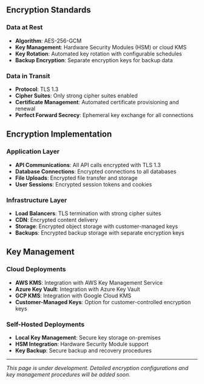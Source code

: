 ## Encryption Standards

### Data at Rest
- **Algorithm**: AES-256-GCM
- **Key Management**: Hardware Security Modules (HSM) or cloud KMS
- **Key Rotation**: Automated key rotation with configurable schedules
- **Backup Encryption**: Separate encryption keys for backup data

### Data in Transit
- **Protocol**: TLS 1.3
- **Cipher Suites**: Only strong cipher suites enabled
- **Certificate Management**: Automated certificate provisioning and renewal
- **Perfect Forward Secrecy**: Ephemeral key exchange for all connections

## Encryption Implementation

### Application Layer
- **API Communications**: All API calls encrypted with TLS 1.3
- **Database Connections**: Encrypted connections to all databases
- **File Uploads**: Encrypted file transfer and storage
- **User Sessions**: Encrypted session tokens and cookies

### Infrastructure Layer
- **Load Balancers**: TLS termination with strong cipher suites
- **CDN**: Encrypted content delivery
- **Storage**: Encrypted object storage with customer-managed keys
- **Backups**: Encrypted backup storage with separate encryption keys

## Key Management

### Cloud Deployments
- **AWS KMS**: Integration with AWS Key Management Service
- **Azure Key Vault**: Integration with Azure Key Vault
- **GCP KMS**: Integration with Google Cloud KMS
- **Customer-Managed Keys**: Option for customer-controlled encryption keys

### Self-Hosted Deployments
- **Local Key Management**: Secure key storage on-premises
- **HSM Integration**: Hardware Security Module support
- **Key Backup**: Secure backup and recovery procedures

---

*This page is under development. Detailed encryption configurations and key management procedures will be added soon.* 